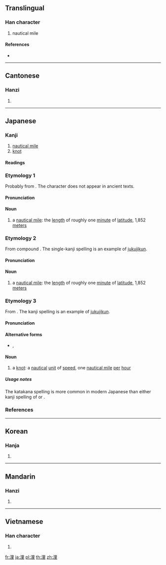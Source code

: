 {{also|里}}
==Translingual==

===Han character===
{{Han char|rn=85|rad=水|as=07|sn=10|four=36114|canj=EWG}}

# nautical mile

====References====
* {{Han ref|kx=0624.210|dkj=17485|dj=1022.050|hdz=31623.010|uh=6D6C|ud=28012|bh=AF40|bd=44864}}

----

==Cantonese==

===Hanzi===
{{yue-hanzi|jyut=|y=lei5}}

# {{defn|lang=yue|sort=水07}}

----

==Japanese==

===Kanji===
{{ja-kanji|grade=n|rs=水07}}

# [[nautical mile]] {{qualifier|unit of distance}}
# [[knot]] {{qualifier|unit of speed}}

====Readings====
{{ja-readings
|goon=[[り]] (ri)
|kanon=[[り]] (ri)
|kun=[[かいり]] (kairi), [[ノット]] (notto)
}}

===Etymology 1===
{{ja-kanjitab|yomi=o|り}}
Probably from {{etyl|ltc|ja|sort=り}} {{m|zh|浬}}. The {{m|zh|浬}} character does not appear in ancient texts.

====Pronunciation====
{{ja-pron|yomi=goon|り}}

====Noun====
{{ja-noun|り}}

# a [[nautical mile]]: the [[length]] of roughly one [[minute]] of [[latitude]], 1,852 [[meter]]s

===Etymology 2===
{{ja-kanjitab|yomi=irr|かいり}}
From {{etyl|ltc|ja|sort=かいり}} compound {{m|zh|海里|tr=xoj<sup>X</sup> li<sup>X</sup>|lit=sea, ocean + unit of distance}}. The single-kanji spelling {{lang|ja|浬}} is an example of [[熟字訓#Japanese|jukujikun]].

====Pronunciation====
{{ja-pron|yomi=irr|かいり|acc=1|acc_ref=DJR}}

====Noun====
{{ja-noun|かいり}}

# a [[nautical mile]]: the [[length]] of roughly one [[minute]] of [[latitude]], 1,852 [[meter]]s

===Etymology 3===
{{ja-kanjitab|yomi=irr|のっと}}
From {{etyl|en|ja|sort=のっと}} {{m|en|knot|pos=unit of speed}}. The kanji spelling {{lang|ja|浬}} is an example of [[熟字訓#Japanese|jukujikun]].

====Pronunciation====
{{ja-pron|yomi=irr|ノット|acc=1|acc_ref=DJR}}

====Alternative forms====
* {{l|ja|節}}, {{l|ja|ノット}}

====Noun====
{{ja-noun|ノット}}

# a [[knot]]: a [[nautical]] [[unit]] of [[speed]], one [[nautical mile]] [[per]] [[hour]]

=====Usage notes=====
The katakana spelling {{l|ja|ノット}} is more common in modern Japanese than either kanji spelling of {{lang|ja|浬}} or {{l|ja|節}}.

===References===
<references/>

----

==Korean==

===Hanja===
{{ko-hanja|hangeul=[[리]]>[[이]]|eumhun=|rv=ri>i|mr=ri>i|y=li>i}}

# {{defn|lang=ko|sort=水07}}

----

==Mandarin==

===Hanzi===
{{cmn-hanzi|pin=[[lǐ]] ([[li3]])|wg=li<sup>3</sup>}}

# {{defn|lang=cmn|sort=水07}}

----

==Vietnamese==

===Han character===
{{vi-hantu|[[lí]], [[rí]]|rs=水07}}

# {{defn|lang=vi|sort=水07}}

[[fr:浬]]
[[ja:浬]]
[[pl:浬]]
[[th:浬]]
[[zh:浬]]